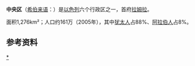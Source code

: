 {{Infobox settlement
<!-- See Template:Infobox settlement for additional fields and descriptions -->
| name                    = 中央区
| translit_lang1          = -
| translit_lang1_type     = 希伯来语
| translit_lang1_info     = {{Hebrew|מְחוֹז הַמֶּרְכָּז}}
| translit_lang1_type1    = 阿拉伯语
| translit_lang1_info1    = المنطقة الوسطى
| type                    = {{flagicon|Israel}} [[以色列行政区划|区]]
| image_map               = Center District in Israel (+disputed).svg
| mapsize                 = 150px
| map_caption             = 
| subdivision_type        = 城市
| subdivision_name        = 18
| subdivision_type1       = 地方议会
| subdivision_name1       = 22
| subdivision_type2       = 区域议会
| subdivision_name2       = 12
| seat_type               = 首府
| seat                    = [[拉姆拉|拉姆拉]]
| seat1_type              = 
| seat1                   = 
| area_total_km2          = 1293
| population_total        = 2024500
| population_as_of        = 2014
| iso_code                = [[ISO_3166-2:IL|IL-M]]
| population_footnotes = <ref name="cbs1">{{cite web|url=http://www.cbs.gov.il/reader/shnaton/templ_shnaton.html?num_tab=st02_16x&CYear=2015|title=Localities by Population, by District, Sub-District and Type of Locality|work=Statistical Abstract of Israel|year=2015|publisher=[[Israel_Central_Bureau_of_Statistics|Israel Central Bureau of Statistics]]|accessdate=March 10, 2016|archive-date=2016-10-10|archive-url=https://web.archive.org/web/20161010215455/http://www.cbs.gov.il/reader/shnaton/templ_shnaton.html?num_tab=st02_16x&CYear=2015|dead-url=no}}</ref>
}}
'''中央区'''（[[希伯来语|希伯来语]]：'''{{rtl-lang|he|מחוז המרכז}}'''）是[[以色列|以色列]]六个行政区之一，首府[[拉姆拉|拉姆拉]]。

面积1,276km²；人口约161万（2005年），其中[[犹太人|犹太人]]占88%、[[阿拉伯人|阿拉伯人]]占8%。

==参考资料==
{{reflist}}

{{以色列行政区划}}
{{Israel-geo-stub}}

[[Category:以色列中央区|*]]